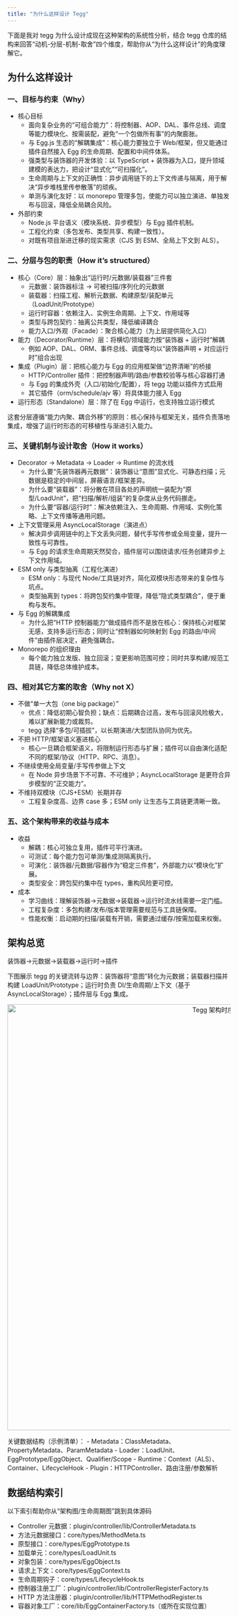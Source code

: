 ```yaml
---
title: "为什么这样设计 Tegg"
---
```

下面是我对 tegg 为什么设计成现在这种架构的系统性分析，结合 tegg 仓库的结构来回答“动机-分层-机制-取舍”四个维度，帮助你从“为什么这样设计”的角度理解它。
## 为什么这样设计

### 一、目标与约束（Why）
- 核心目标
  - 面向复杂业务的“可组合能力”：将控制器、AOP、DAL、事件总线、调度等能力模块化、按需装配，避免“一个包做所有事”的内聚膨胀。
  - 与 Egg.js 生态的“解耦集成”：核心能力要独立于 Web/框架，但又能通过插件自然接入 Egg 的生命周期、配置和中间件体系。
  - 强类型与装饰器的开发体验：以 TypeScript + 装饰器为入口，提升领域建模的表达力，把设计“显式化”“可扫描化”。
  - 生命周期与上下文的正确性：异步调用链下的上下文传递与隔离，用于解决“异步堆栈里传参散落”的顽疾。
  - 单测与演化友好：以 monorepo 管理多包，使能力可以独立演进、单独发布与回滚，降低全局耦合风险。
- 外部约束
  - Node.js 平台语义（模块系统、异步模型）与 Egg 插件机制。
  - 工程化约束（多包发布、类型共享、构建一致性）。
  - 对既有项目渐进迁移的现实需求（CJS 到 ESM、全局上下文到 ALS）。

### 二、分层与包的职责（How it’s structured）
- 核心（Core）层：抽象出“运行时/元数据/装载器”三件套
  - 元数据：装饰器标注 → 可被扫描/序列化的元数据
  - 装载器：扫描工程、解析元数据、构建原型/装配单元（LoadUnit/Prototype）
  - 运行时容器：依赖注入、实例生命周期、上下文、作用域等
  - 类型与跨包契约：抽离公共类型，降低编译耦合
  - 能力入口/外观（Facade）：聚合核心能力（为上层提供简化入口）
- 能力（Decorator/Runtime）层：将横切/领域能力按“装饰器 + 运行时”解耦
  - 例如 AOP、DAL、ORM、事件总线、调度等均以“装饰器声明 + 对应运行时”组合出现
- 集成（Plugin）层：把核心能力与 Egg 的应用框架做“边界清晰”的桥接
  - HTTP/Controller 插件：把控制器声明/路由/参数校验等与核心容器打通
  - 与 Egg 的集成外壳（入口/初始化/配置），将 tegg 功能以插件方式启用
  - 其它插件（orm/schedule/ajv 等）将具体能力接入 Egg
- 运行形态（Standalone）层：除了在 Egg 中运行，也支持独立运行模式

这套分层遵循“能力内聚、耦合外移”的原则：核心保持与框架无关，插件负责落地集成，增强了运行时形态的可移植性与渐进引入能力。

### 三、关键机制与设计取舍（How it works）
- Decorator → Metadata → Loader → Runtime 的流水线
  - 为什么要“先装饰器再元数据”：装饰器让“意图”显式化、可静态扫描；元数据是稳定的中间层，屏蔽语言/框架差异。
  - 为什么要“装载器”：将分散在项目各处的声明统一装配为“原型/LoadUnit”，把“扫描/解析/组装”的复杂度从业务代码挪走。
  - 为什么要“容器/运行时”：解决依赖注入、生命周期、作用域、实例化策略、上下文传播等通用问题。
- 上下文管理采用 AsyncLocalStorage（演进点）
  - 解决异步调用链中的上下文丢失问题，替代手写传参或全局变量，提升一致性与可靠性。
  - 与 Egg 的请求生命周期天然契合，插件层可以围绕请求/任务创建异步上下文作用域。
- ESM only 与类型抽离（工程化演进）
  - ESM only：与现代 Node/工具链对齐，简化双模块形态带来的复杂性与坑点。
  - 类型抽离到 types：将跨包契约集中管理，降低“隐式类型耦合”，便于重构与发布。
- 与 Egg 的解耦集成
  - 为什么把“HTTP 控制器能力”做成插件而不是放在核心：保持核心对框架无感，支持多运行形态；同时让“控制器如何映射到 Egg 的路由/中间件”由插件层决定，避免强耦合。
- Monorepo 的组织理由
  - 每个能力独立发版、独立回滚；变更影响范围可控；同时共享构建/规范工具链，降低总体维护成本。

### 四、相对其它方案的取舍（Why not X）
- 不做“单一大包（one big package）”
  - 优点：降低初期心智负担；缺点：后期耦合过高，发布与回滚风险极大，难以扩展新能力或裁剪。
  - tegg 选择“多包/可插拔”，以长期演进/大型团队协同为优先。
- 不把 HTTP/框架语义塞进核心
  - 核心一旦耦合框架语义，将限制运行形态与扩展；插件可以自由演化适配不同的框架/协议（HTTP、RPC、消息）。
- 不继续使用全局变量/手写传参做上下文
  - 在 Node 异步场景下不可靠、不可维护；AsyncLocalStorage 是更符合异步模型的“正交能力”。
- 不维持双模块（CJS+ESM）长期并存
  - 工程复杂度高、边界 case 多；ESM only 让生态与工具链更清晰一致。

### 五、这个架构带来的收益与成本
- 收益
  - 解耦：核心可独立复用，插件可平行演进。
  - 可测试：每个能力包可单测/集成测隔离执行。
  - 可演化：装饰器/元数据/容器作为“稳定三件套”，外部能力以“模块化”扩展。
  - 类型安全：跨包契约集中在 types，重构风险更可控。
- 成本
  - 学习曲线：理解装饰器→元数据→装载器→运行时流水线需要一定门槛。
  - 工程复杂度：多包构建/发布/版本管理需要规范与工具链保障。
  - 性能权衡：启动期的扫描/装载有开销，需要通过缓存/按需加载来权衡。

## 架构总览

装饰器→元数据→装载器→运行时→插件

下图展示 tegg 的关键流转与边界：装饰器将“意图”转化为元数据；装载器扫描并构建 LoadUnit/Prototype；运行时负责 DI/生命周期/上下文（基于 AsyncLocalStorage）；插件层与 Egg 集成。

<p align="center">
  <img src="/public/img/tegg-architecture-sequence.svg" alt="Tegg 架构时序/组件图" width="960" />
</p>
关键数据结构（示例清单）：
- Metadata：ClassMetadata、PropertyMetadata、ParamMetadata
- Loader：LoadUnit、EggPrototype/EggObject、Qualifier/Scope
- Runtime：Context（ALS）、Container、LifecycleHook
- Plugin：HTTPController、路由注册/参数解析

## 数据结构索引

以下索引帮助你从“架构图/生命周期图”跳到具体源码

- Controller 元数据：plugin/controller/lib/ControllerMetadata.ts
- 方法元数据接口：core/types/MethodMeta.ts
- 原型接口：core/types/EggPrototype.ts
- 加载单元：core/types/LoadUnit.ts
- 对象包装：core/types/EggObject.ts
- 请求上下文：core/types/EggContext.ts
- 生命周期钩子：core/types/LifecycleHook.ts
- 控制器注册工厂：plugin/controller/lib/ControllerRegisterFactory.ts
- HTTP 方法注册器：plugin/controller/lib/HTTPMethodRegister.ts
- 容器对象工厂：core/lib/EggContainerFactory.ts（或所在实现位置）

        